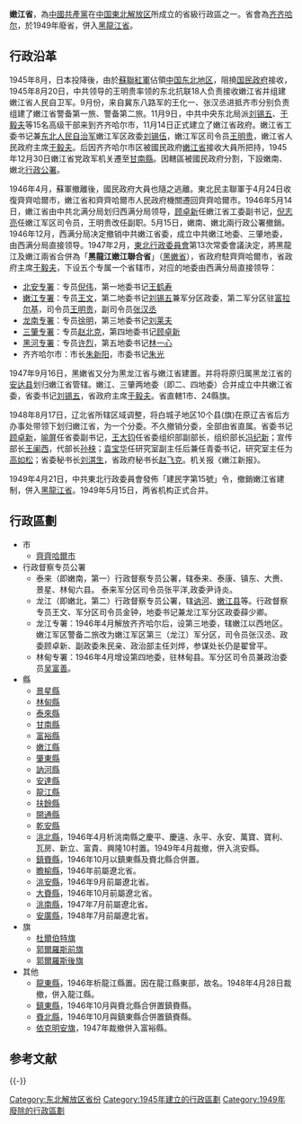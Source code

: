 {{about|中国共产党在[[解放区|解放区]]设立的一个省|同名的中华民国正式省份|嫩江省}}
{{Infobox Former Subdivision
|native_name = 
|conventional_long_name = 嫩江省
|common_name = 嫩
|subdivision = [[省|省]]
|nation = {{CPC}}[[解放区|解放区]]
|year_start = 1945年
|event_start = 
|date_start = 
|year_end = 1949年
|event_end = 
|date_end = 
|p1 = 
|flag_p1 = 
|s1 = 
|flag_s1 = 
|image_flag = 
|image_coat = 
|image_map = ROC Div Nenjiang.svg
|image_map_caption = 
|capital = [[齊齊哈爾市|齊齊哈爾市]]<small>1945-1949</small>
|common_languages       =
|stat_year1             = 
|stat_area1             = 
|stat_pop1              = 
}}

'''嫩江省'''，為[[中國共產黨|中國共產黨]]在[[东北解放区|中国東北解放区]]所成立的省級行政區之一。省會為[[齐齐哈尔市|齐齐哈尔]]，於1949年廢省，併入[[黑龍江省|黑龍江省]]。

== 行政沿革 ==

1945年8月，日本投降後，由於[[蘇聯紅軍|蘇聯紅軍]]佔領[[中国东北地区|中国东北地区]]，阻撓[[国民政府|国民政府]]接收，1945年8月20日，中共领导的王明贵率领的东北抗联18人负责接收嫩江省并组建嫩江省人民自卫军。9月份，来自冀东八路军的王化一、张汉丞进抵齐市分别负责组建了嫩江省警备第一旅、警备第二旅。11月9日，中共中央东北局派[[劉錫五_(孟縣)|刘锡五]]、[[于毅夫|于毅夫]]等15名高级干部来到齐齐哈尔市，11月14日正式建立了嫩江省政府。嫩江省工委书记兼[[东北人民自治军|东北人民自治军]]嫩江军区政委[[刘锡伍|刘锡伍]]，嫩江军区司令员[[王明贵|王明贵]]，嫩江省人民政府主席[[于毅夫|于毅夫]]。后因齐齐哈尔市区被國民政府[[嫩江省|嫩江省]]接收大員所把持，1945年12月30日嫩江省党政军机关遷至[[甘南縣|甘南縣]]。因轄區被國民政府分割，下設嫩南、嫩北[[行政公署|行政公署]]。

1946年4月，蘇軍撤離後，國民政府大員也隨之逃離。東北民主聯軍于4月24日收復齊齊哈爾市，嫩江省和齊齊哈爾市人民政府機關遷回齊齊哈爾市。1946年5月14日，嫩江省由中共北满分局划归西满分局领导，[[顾卓新|顾卓新]]任嫩江省工委副书记，[[倪志亮|倪志亮]]任嫩江军区司令员，王明贵改任副职。5月15日，嫩南、嫩北兩行政公署撤銷。1946年12月，西满分局决定撤销中共嫩江省委，成立中共嫩江地委、三肇地委，由西满分局直接领导。1947年2月，[[東北行政委員會|東北行政委員會]]第13次常委會議決定，將黑龍江及嫩江兩省合併為「'''黑龍江嫩江聯合省'''」（[[黑嫩省|黑嫩省]]），省政府駐齊齊哈爾市，省政府主席[[于毅夫|于毅夫]]，下设五个专属一个省辖市，对应的地委由西满分局直接领导：
*[[北安专区|北安专署]]：专员[[倪伟|倪伟]]，第一地委书记[[王鹤寿|王鹤寿]]
*[[嫩江专区|嫩江专署]]：专员[[王文_(解放军少将)|王文]]，第二地委书记[[劉錫五_(孟縣)|刘锡五]]兼军分区政委，第二军分区驻[[富拉尔基|富拉尔基]]，司令员[[王明贵|王明贵]]，副司令员[[张汉丞|张汉丞]]
*[[龙南专区|龙南专署]]：专员[[徐明|徐明]]，第三地委书记[[刘莱夫|刘莱夫]]
*[[三肇专区|三肇专署]]：专员[[赵北克|赵北克]]，第四地委书记[[顾卓新|顾卓新]]
*[[黑河专区|黑河专署]]：专员[[许烈|许烈]]，第五地委书记[[林一心|林一心]]
*齐齐哈尔市：市长[[朱新阳|朱新阳]]，市委书记[[朱光|朱光]]

1947年9月16日，黑嫩省又分为黑龙江省与嫩江省建置。并将将原归属黑龙江省的[[安达县|安达县]]划归嫩江省管辖。嫩江、三肇两地委（即二、四地委）合并成立中共嫩江省委，省委书记[[刘锡五|刘锡五]]，省政府主席[[于毅夫|于毅夫]]。省直轄1市、24縣旗。

1948年8月17日，辽北省所辖区域调整，将白城子地区10个县(旗)在原辽吉省后方办事处带领下划归嫩江省，为一个分委。不久撤销分委，全部由省直属。省委书记[[顾卓新|顾卓新]]，[[喻屏|喻屏]]任省委副书记，[[王大钧|王大钧]]任省委组织部副部长，组织部长[[冯纪新|冯纪新]]；宣传部长[[王阑西|王阑西]]，代部长[[孙秧|孙秧]]；[[袁宝华|袁宝华]]任研究室副主任后兼任青委书记，研究室主任为[[高如松|高如松]]；省委秘书长[[刘淇生|刘淇生]]，省政府秘书长[[赵飞克|赵飞克]]。机关报《嫩江新报》。

1949年4月21日，中共東北行政委員會發佈「建民字第15號」令，撤銷嫩江省建制，併入[[黑龍江省|黑龍江省]]。1949年5月15日，两省机构正式合并。

== 行政區劃 ==
* 市
**[[齊齊哈爾市|齊齊哈爾市]]
* 行政督察专员公署
**泰来（即嫩南，第一）行政督察专员公署，辖泰来、泰康、镇东、大赉、景星、林甸六县。 泰来军分区司令员张平洋,政委尹诗炎。
**龙江（即嫩北，第二）行政督察专员公署，辖[[讷河|讷河]]、[[嫩江县|嫩江县]]等。行政督察专员王文、军分区司令员金钟，地委书记兼龙江军分区政委薛少卿。
**龙江专署：1946年4月解放齐齐哈尔后，设第三地委，辖嫩江以西地区。嫩江军区警备二旅改为嫩江军区第三（龙江）军分区，司令员张汉丞、政委顾卓新、副政委朱民亲、政治部主任刘烨，参谋处长仍是翟曾平。
**林甸专署：1946年4月增设第四地委，驻林甸县。军分区司令员兼政治委员[[吴富善|吴富善]]。
* 縣
**[[景星縣|景星縣]]
**[[林甸縣|林甸縣]]
**[[泰來縣|泰來縣]]
**[[甘南縣|甘南縣]]
**[[富裕縣|富裕縣]]
**[[嫩江縣|嫩江縣]]
**[[肇東縣|肇東縣]]
**[[訥河縣|訥河縣]]
**[[安達縣|安達縣]]
**[[龍江縣|龍江縣]]
**[[扶餘縣|扶餘縣]]
**[[開通縣|開通縣]]
**[[乾安縣|乾安縣]]
**[[洮北縣|洮北縣]]，1946年4月析洮南縣之慶平、慶遠、永平、永安、萬寶、寶利、瓦房、新立、富貴、興隆10村置。1949年4月裁撤，併入洮安縣。
**[[鎮賚縣|鎮賚縣]]，1946年10月以鎮東縣及賚北縣合併置。
**[[瞻榆縣|瞻榆縣]]，1946年前屬遼北省。
**[[洮安縣|洮安縣]]，1946年9月前屬遼北省。
**[[大賚縣|大賚縣]]，1946年10月前屬遼北省。
**[[洮南縣|洮南縣]]，1947年7月前屬遼北省。
**[[安廣縣|安廣縣]]，1948年7月前屬遼北省。
* 旗
**[[杜爾伯特旗|杜爾伯特旗]]
**[[郭爾羅斯前旗|郭爾羅斯前旗]]
**[[郭爾羅斯後旗|郭爾羅斯後旗]]
* 其他
**[[龍東縣|龍東縣]]，1946年析龍江縣置。因在龍江縣東部，故名。1948年4月28日裁撤，併入龍江縣。
**[[鎮東縣|鎮東縣]]，1946年10月與賚北縣合併置鎮賚縣。
**[[賚北縣|賚北縣]]，1946年10月與鎮東縣合併置鎮賚縣。
**[[依克明安旗|依克明安旗]]，1947年裁撤併入富裕縣。

== 参考文献 ==
{{Reflist|2}}

{{-}}
{{中华人民共和国省级以上行政区变动}}


[[Category:东北解放区省份|Category:东北解放区省份]]
[[Category:1945年建立的行政區劃|Category:1945年建立的行政區劃]]
[[Category:1949年廢除的行政區劃|Category:1949年廢除的行政區劃]]